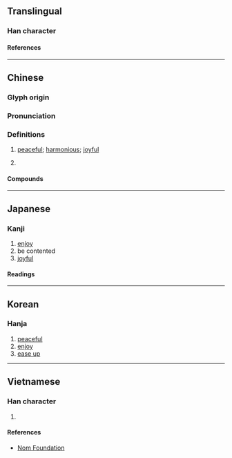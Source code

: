 {{also|恺}}
{{character info}}
==Translingual==

===Han character===
{{Han char|rn=61|rad=心|as=10|sn=13|four=92018|canj=PUMT|ids=⿰忄豈}}

====References====
{{Han ref|kx=0396.380|dkj=11015|dj=0735.280|hdz=42337.020|uh=6137}}

----

==Chinese==
{{zh-forms|s=恺|alt=豈,凱}}

===Glyph origin===
{{Han etym}}

===Pronunciation===
{{zh-pron
|m=kǎi
|c=hoi2
|mc=y
|oc=y
|cat=a,n
}}

===Definitions===
{{zh-hanzi}}

# {{lb|zh|literary}} [[peaceful]]; [[harmonious]]; [[joyful]]
# {{lb|zh|literary}} {{zh-alt-form|凱|[[triumphant]] [[music]]}}

====Compounds====
{{zh-der|愷樂|愷歌|愷悌君子|八愷|愷悌|敏練慈愷|爽愷}}

----

==Japanese==

===Kanji===
{{ja-kanji|grade=|rs=心10}}

# [[enjoy]]
# be contented
# [[joyful]]

====Readings====
{{ja-readings
|on=がい, かい
|kun=たの-しむ, やわ-らぐ
|nanori=やす
}}

----

==Korean==

===Hanja===
{{ko-hanja|개}}

# [[peaceful]]
# [[enjoy]]
# [[ease up]]

----

==Vietnamese==

===Han character===
{{vi-readings|rs=心10|reading=khải}}

# {{rfdef|vi|sort=心10}}

====References====
* [http://nomfoundation.org/common/nom_details.php?codepoint=6137 Nom Foundation]